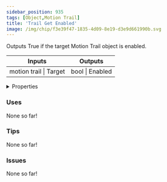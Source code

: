 ```yaml
---
sidebar_position: 935
tags: [Object,Motion Trail]
title: 'Trail Get Enabled'
image: /img/chip/f3e39f47-1835-4d09-8e19-d3e9d661990b.svg
---
```


Outputs True if the target Motion Trail object is enabled.



<IChip uuid="f3e39f47-1835-4d09-8e19-d3e9d661990b"/>

<table><thead><tr><th>Inputs</th><th>Outputs</th></tr></thead><tbody><tr><td>motion trail | Target</td><td>bool | Enabled</td></tr></tbody></table>

<details>
  <summary>Properties</summary>
  <div>
    <div>
    <table>
      <tbody>
        <tr>
          <td>Is beta required?</td>
          <td>No</td>
        </tr>
        <tr>
          <td>Is chip a trolling risk?</td>
          <td>No</td>
        </tr>
        <tr>
          <td>Is chip a role assignment risk?</td>
          <td>No</td>
        </tr>
        <tr>
          <td>Chip UUID</td>
          <td>f3e39f47-1835-4d09-8e19-d3e9d661990b</td>
        </tr>
        <tr>
          <td>Room availability</td>
          <td>Available everywhere</td>
        </tr>
      </tbody>
    </table>
    </div>
  </div>
</details>

### Uses

None so far!

### Tips

None so far!

### Issues

None so far!